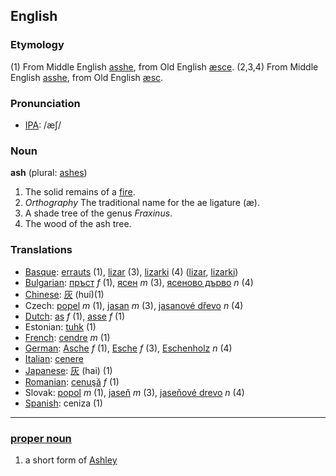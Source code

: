 ==English==
===Etymology===
(1) From Middle English [[asshe]], from Old English [[æsce]].
(2,3,4) From Middle English [[asshe]], from Old English [[æsc]].
===Pronunciation===
*[[International Phonetic Alphabet|IPA]]: /æʃ/

=== Noun ===

'''ash''' (plural: [[ashes]])

#The solid remains of a [[fire]].
#''Orthography'' The traditional name for the ae ligature (æ).
#A shade tree of the genus ''Fraxinus''.
#The wood of the ash tree.

=== Translations ===
*[[Basque]]: [[errauts]] (1), [[lizar]] (3), [[lizarki]] (4) ([http://eu.wiktionary.org/wiki/lizar lizar], [http://eu.wiktionary.org/wiki/lizarki lizarki])
*[[Bulgarian]]: [[пръст]] ''f'' (1), [[ясен]] ''m'' (3), [[ясеново дърво]] ''n'' (4)
*[[Chinese]]: [[灰]] (huí)(1)
*Czech: [[popel]]  ''m''  (1),  [[jasan]]  ''m'' (3),  [[jasanové dřevo]]  ''n'' (4)
*[[Dutch]]: [[as]] ''f'' (1), [[asse]] ''f'' (1)
*Estonian: [[tuhk]] (1)
*[[French]]: [[cendre]] ''m'' (1)
*[[German]]: [[Asche]] ''f'' (1), [[Esche]] ''f'' (3), [[Eschenholz]] ''n'' (4)
*[[Italian]]: [[cenere]]
*[[Japanese]]: [[灰]] (hai) (1)
*[[Romanian]]: [[cenuşă]] ''f'' (1)
*Slovak: [[popol]]  ''m'' (1),  [[jaseň]]  ''m'' (3),   [[jaseňové drevo]]  ''n'' (4)
*[[Spanish]]: ceniza (1)

----

===[[proper noun]]===

# a short form of [[Ashley]]